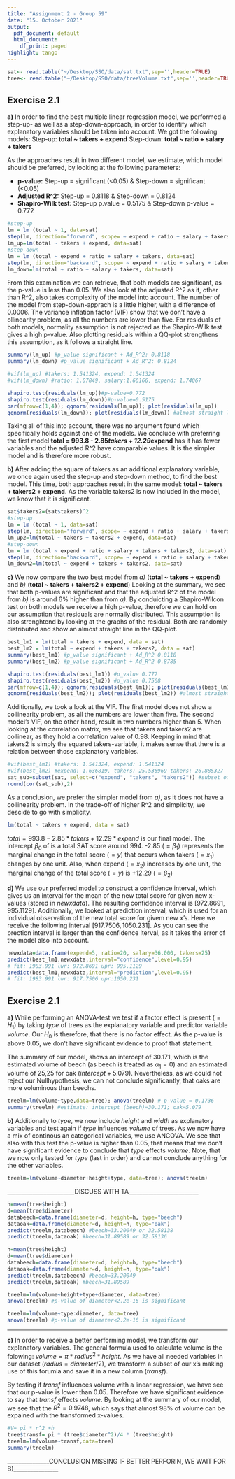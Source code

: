 ```yaml
---
title: "Assignment 2 - Group 59"
date: "15. October 2021"
output:
  pdf_document: default
  html_document:
    df_print: paged
highlight: tango
---
```


```r
sat<- read.table("~/Desktop/SSO/data/sat.txt",sep='',header=TRUE)
tree<- read.table("~/Desktop/SSO/data/treeVolume.txt",sep='',header=TRUE)
```

## Exercise 2.1
**a)**
In order to find the best multiple linear regression model, we performed  a step-up- as well as a step-down-approach, in order to identify which explanatory variables should be taken into account. We got the following models:
Step-up: **total ~ takers + expend** 
Step-down: **total ~ ratio + salary + takers** 

As the approaches result in two different model, we estimate, which model should be preferred, by looking at the following parameters: 

* **p-value:**  Step-up = significant (<0.05) & Step-down = significant (<0.05)
* **Adjusted R^2:**      Step-up = 0.8118 & Step-down = 0.8124
* **Shapiro-Wilk test:** Step-up p.value = 0.5175 & Step-down p-value = 0.772

```r
#step-up
lm = lm (total ~ 1, data=sat)
step(lm, direction="forward", scope= ~ expend + ratio + salary + takers, data=sat)
lm_up=lm(total ~ takers + expend, data=sat)
#step-down
lm = lm (total ~ expend + ratio + salary + takers, data=sat)
step(lm, direction="backward", scope= ~ expend + ratio + salary + takers, data=sat)
lm_down=lm(total ~ ratio + salary + takers, data=sat)
```

From this examination we can retrieve, that both models are significant, as the p-value is less than 0.05. We also look at the adjusted R^2 as it, other than R^2, also takes complexity of the model into account. The number of the model from step-down-apprach is a little higher, with a difference of 0.0006. The variance inflation factor (VIF) show that we don't have a ollinearity problem, as all the numbers are lower than five. For residuals of both models, normality assumption is not rejected as the Shapiro-Wilk test gives a high p-value. Also plotting residuals within a QQ-plot strengthens this assumption, as it follows a straight line. 

```r
summary(lm_up) #p_value significant + Ad_R^2: 0.8118 
summary(lm_down) #p_value significant + Ad_R^2: 0.8124

#vif(lm_up) #takers: 1.541324, expend: 1.541324
#vif(lm_down) #ratio: 1.07849, salary:1.66166, expend: 1.74067

shapiro.test(residuals(lm_up))#p-value=0.772
shapiro.test(residuals(lm_down))#p-value=0.5175
par(mfrow=c(1,4)); qqnorm(residuals(lm_up)); plot(residuals(lm_up))
qqnorm(residuals(lm_down)); plot(residuals(lm_down)) #almost straight line and no pattern
```

Taking all of this into account, there was no argument found which specifically holds against one of the models. We conclude with preferring the first model **total = 993.8 - 2.85*takers + 12.29*expend** has it has fewer variables and the adjusted R^2 have comparable values. It is the simpler model and is therefore more robust. 

**b)**
After adding the square of takers as an additional explanatory variable, we once again used the step-up and step-down method, to find the best model. This time, both approaches result in the same model: **total ~ takers + takers2 + expend**. As the variable takers2 is now included in the model, we know that it is significant. 

```r
sat$takers2=(sat$takers)^2
#step-up
lm = lm (total ~ 1, data=sat)
step(lm, direction="forward", scope= ~ expend + ratio + salary + takers + takers2, data=sat)
lm_up2=lm(total ~ takers + takers2 + expend, data=sat)
#step-down
lm = lm (total ~ expend + ratio + salary + takers + takers2, data=sat)
step(lm, direction="backward", scope= ~ expend + ratio + salary + takers + takers2, data=sat)
lm_down2=lm(total ~ expend + takers + takers2, data=sat)
```

**c)**
We now compare the two best model from *a)* (**total ~ takers + expend**) and *b)*  (**total ~ takers + takers2 + expend**) Looking at the summary, we see that both p-values are significant and that the adjusted R^2 of the model from *b)* is around 6% higher than from *a)*. By conduicting a Shapiro-Wilcon test on both models we receive a high p-value, therefore we can hold on our assumption that residuals are normally distributed. This assumption is also strenghtend by looking at the graphs of the residual. Both are randomly distributed and show an almost straight line in the QQ-plot. 
```r
best_lm1 = lm(total ~ takers + expend, data = sat)
best_lm2 = lm(total ~ expend + takers + takers2, data = sat)
summary(best_lm1) #p_value significant + Ad_R^2 0.8118
summary(best_lm2) #p_value significant + Ad_R^2 0.8785

shapiro.test(residuals(best_lm1)) #p_value 0.772
shapiro.test(residuals(best_lm2)) #p_value 0.7568
par(mfrow=c(1,4)); qqnorm(residuals(best_lm1)); plot(residuals(best_lm1))
qqnorm(residuals(best_lm2)); plot(residuals(best_lm2)) #almost straight line and no pattern
```

Additionally, we took a look at the VIF. The first model does not show a collinearity problem, as all the numbers are lower than five. The second model's VIF, on the other hand, result in two numbers higher than 5. When looking at the correlation matrix, we see that takers and takers2  are collinear, as they hold a correlation value of 0.98. Keeping in mind that takers2 is simply the squared takers-variable, it makes sense that there is a relation between those explanatory variables. 

```r
#vif(best_lm1) #takers: 1.541324, expend: 1.541324
#vif(best_lm2) #expend: 1.636819, takers: 25.536969 takers: 26.885327
sat_sub=subset(sat, select=c("expend", "takers", "takers2")) #subset of only relevant x's 
round(cor(sat_sub),2) 
```

As a conclusion, we prefer the simpler model from *a)*, as it does not have a collinearity problem. In the trade-off of higher R^2 and simplicity, we descide to go with simplicity. 

```r
lm(total ~ takers + expend, data = sat)
```
$total = 993.8 - 2.85*takers + 12.29*expend$ is our final model. The intercept $\beta_0$ of is a total SAT score around 994. -2.85 ($= \beta_1$) represents the marginal change in the total score ($=y$) that occurs when takers ($=x_1$) changes by one unit. Also, when expend ($=x_2$) increases by one unit, the marginal change of the total score ($=y$) is +12.29 ($= \beta_2$)

**d)**
We use our preferred model to construct a confidence interval, which gives us an interval for the mean of the new total score for given new x-values (stored in $newxdata$). The resulting confidence interval is $[972.8691, 995.1129]$. Additionally, we looked at prediction interval, which is used for an individual observation of the new total score for givem new x's. Here we receive the following interval $[917.7506, 1050.231]$. As you can see the prection interval is larger than the confidence iterval, as it takes the error of the model also into account. 

```r
newxdata=data.frame(expend=5, ratio=20, salary=36.000, takers=25)
predict(best_lm1,newxdata,interval="confidence",level=0.95) 
# fit: 1983.991 lwr: 972.8691 upr: 995.1129
predict(best_lm1,newxdata,interval="prediction",level=0.95) 
# fit: 1983.991 lwr: 917.7506 upr:1050.231
```


## Exercise 2.1
**a)**
While performing an ANOVA-test we test if a factor effect is present ($=H_1$) by taking $type$ of trees as the explanatory variable and predictor variable $volume$. Our $H_0$ is therefore, that there is no factor effect. As the p-value is above 0.05, we don't have significant evidence to proof that statement. 

The summary of our model, shows an intercept of 30.171, which is the estimated volume of beech (as beech is treated as $\alpha_1 = 0$) and an estimated volume of 25,25 for oak ($intercept + 5.079$). Nevertheless, as we could not reject our Nullhypothesis, we can not conclude significantly, that oaks are more voluminous than beechs. 

```r
treelm=lm(volume~type,data=tree); anova(treelm) # p-value = 0.1736
summary(treelm) #estimate: intercept (beech)=30.171; oak=5.079 
```

**b)**
Additionally to $type$, we now include $height$ and $width$ as explanatory variables and test again if $type$ influences $volume$ of trees. As we now have a mix of continous an categorical variables, we use ANCOVA. We see that also with this test the p-value is higher than 0.05, that means that we don't have significant evidence to conclude that $type$ effects $volume$. Note, that we now only tested for $type$ (last in order) and cannot conclude anything for the other variables.

```r
treelm=lm(volume~diameter+height+type, data=tree); anova(treelm)
```

________________________DISCUSS WITH TA_________________________


```r
h=mean(tree$height)
d=mean(tree$diameter)
databeech=data.frame(diameter=d, height=h, type="beech")
dataoak=data.frame(diameter=d, height=h, type="oak")
predict(treelm,databeech) #beech=33.20049 or 32.58138
predict(treelm,dataoak) #beech=31.89589 or 32.58136 
```

```r
h=mean(tree$height)
d=mean(tree$diameter)
databeech=data.frame(diameter=d, height=h, type="beech")
dataoak=data.frame(diameter=d, height=h, type="oak")
predict(treelm,databeech) #beech=33.20049
predict(treelm,dataoak) #beech=31.89589
```

```r
treelm=lm(volume~height+type+diameter, data=tree)
anova(treelm) #p-value of diameter<2.2e-16 is significant

treelm=lm(volume~type:diameter, data=tree)
anova(treelm) #p-value of diameter<2.2e-16 is significant
```

____________________________________________________________________
**c)**
In order to receive a better performing model, we transform our explanatory variables. The general formula used to calculate volume is the folowing: $volume = \pi * radius^2 * height$. As we have all needed variables in our dataset ($radius=diameter/2$), we transform a subset of our x's making use of this forumla and save it in a new column ($transf$).

By testing if $transf$ influences volume with a linear regression, we have see that our p-value is lower than 0.05. Therefore we have significant evidence to say that $transf$ effects $volume$. By looking at the summary of our model, we see that the $R^2 = 0.9748$, which says that almost 98% of volume can be expained with the transformed x-values. 
```r
#V= pi * r^2 +h 
tree$transf= pi * (tree$diameter^2)/4 * (tree$height)
treelm=lm(volume~transf,data=tree) 
summary(treelm)
```

_______________CONCLUSION MISSING IF BETTER PERFORIN, WE WAIT FOR B)________________ 
